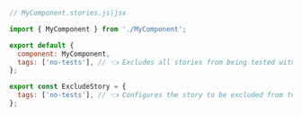 ```js
// MyComponent.stories.js|jsx

import { MyComponent } from './MyComponent';

export default {
  component: MyComponent,
  tags: ['no-tests'], // 👈 Excludes all stories from being tested with the test-runner
};

export const ExcludeStory = {
  tags: ['no-tests'], // 👈 Configures the story to be excluded from testing via the `no-tests` tag
};
```

